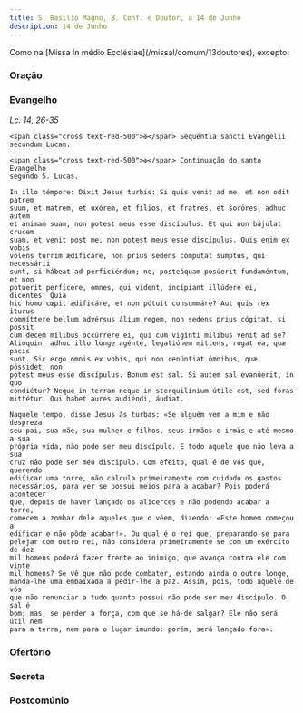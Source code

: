 ```yaml
---
title: S. Basílio Magno, B. Conf. e Doutor, a 14 de Junho
description: 14 de Junho
---
```



<aside>
  Como na [Missa In médio Ecclésiae](/missal/comum/13doutores), excepto:
</aside>

### Oração

<LinkCard
  title="Oração Confessores Pontífices"
  href="/missal/comum/12confessorespontifices2#oração"
/>

### Evangelho

<em>Lc. 14, 26-35</em>

<div class="side-by-side not-content">

    <span class="cross text-red-500">✠</span> Sequéntia sancti Evangélii
    secúndum Lucam.

    <span class="cross text-red-500">✠</span> Continuação do santo Evangelho
    segundo S. Lucas.

    In illo témpore: Dixit Jesus turbis: Si quis venit ad me, et non odit patrem
    suum, et matrem, et uxórem, et fílios, et fratres, et soróres, adhuc autem
    et ánimam suam, non potest meus esse discípulus. Et qui non bájulat crucem
    suam, et venit post me, non potest meus esse discípulus. Quis enim ex vobis
    volens turrim ædificáre, non prius sedens cómputat sumptus, qui necessárii
    sunt, si hábeat ad perficiéndum; ne, posteáquam posúerit fundaméntum, et non
    potúerit perfícere, omnes, qui vident, incípiant illúdere ei, dicéntes: Quia
    hic homo cœpit ædificáre, et non pótuit consummáre? Aut quis rex iturus
    commíttere bellum advérsus álium regem, non sedens prius cógitat, si possit
    cum decem mílibus occúrrere ei, qui cum vigínti mílibus venit ad se?
    Alióquin, adhuc illo longe agénte, legatiónem mittens, rogat ea, quæ pacis
    sunt. Sic ergo omnis ex vobis, qui non renúntiat ómnibus, quæ póssidet, non
    potest meus esse discípulus. Bonum est sal. Si autem sal evanúerit, in quo
    condiétur? Neque in terram neque in sterquilínium útile est, sed foras
    mittétur. Qui habet aures audiéndi, áudiat.

    Naquele tempo, disse Jesus às turbas: «Se alguém vem a mim e não despreza
    seu pai, sua mãe, sua mulher e filhos, seus irmãos e irmãs e até mesmo a sua
    própria vida, não pode ser meu discípulo. E todo aquele que não leva a sua
    cruz não pode ser meu discípulo. Com efeito, qual é de vós que, querendo
    edificar uma torre, não calcula primeiramente com cuidado os gastos
    necessários, para ver se possui meios para a acabar? Pois poderá acontecer
    que, depois de haver lançado os alicerces e não podendo acabar a torre,
    comecem a zombar dele aqueles que o vêem, dizendo: «Este homem começou a
    edificar e não pôde acabar!». Ou qual é o rei que, preparando-se para
    pelejar com outro rei, não considera primeiramente se com um exército de dez
    mil homens poderá fazer frente ao inimigo, que avança contra ele com vinte
    mil homens? Se vê que não pode combater, estando ainda o outro longe,
    manda-lhe uma embaixada a pedir-lhe a paz. Assim, pois, todo aquele de vós
    que não renunciar a tudo quanto possui não pode ser meu discípulo. O sal é
    bom; mas, se perder a força, com que se há-de salgar? Ele não será útil nem
    para a terra, nem para o lugar imundo: porém, será lançado fora».

</div>

### Ofertório

<LinkCard
  title="Ofertório Confessores Pontífices"
  href="/missal/comum/12confessorespontifices2#ofertório"
/>

### Secreta

<LinkCard
  title="Secreta Confessores Pontífices"
  href="/missal/comum/12confessorespontifices2#secreta"
/>

### Postcomúnio

<LinkCard
  title="Postcomúnio Confessores Pontífices"
  href="/missal/comum/12confessorespontifices2#postcomúnio"
/>
